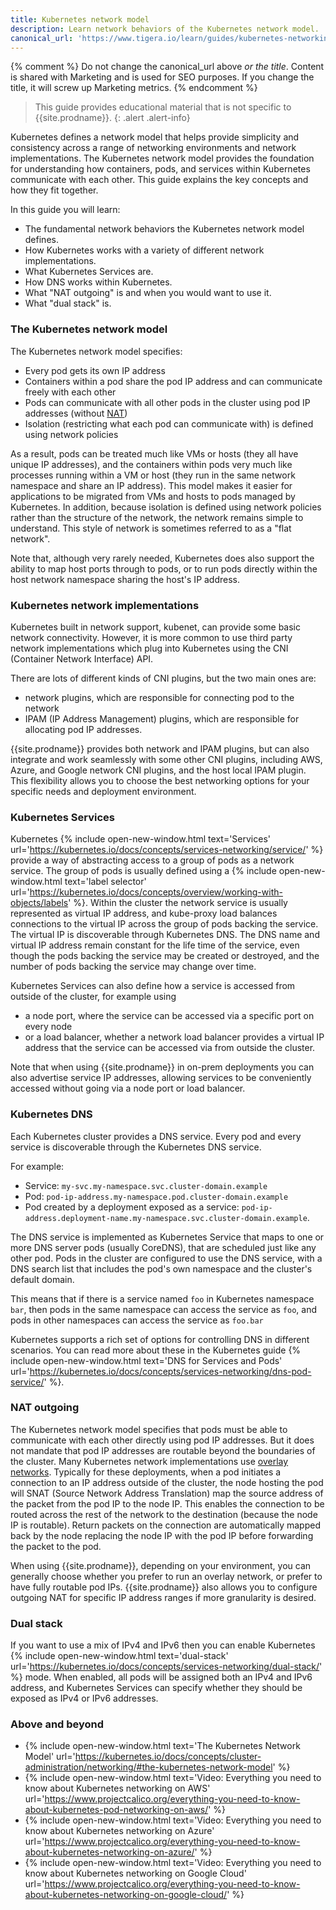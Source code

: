 ```yaml
---
title: Kubernetes network model
description: Learn network behaviors of the Kubernetes network model.
canonical_url: 'https://www.tigera.io/learn/guides/kubernetes-networking/'
---
```


{% comment %}
Do not change the canonical_url above *or the title*. Content is shared with Marketing and is used for SEO purposes. If you change the title, it will screw up Marketing metrics. 
{% endcomment %}

> <span class="glyphicon glyphicon-info-sign"></span> This guide provides educational material that is not specific to {{site.prodname}}.
{: .alert .alert-info}

Kubernetes defines a network model that helps provide simplicity and consistency across a range of networking
environments and network implementations. The Kubernetes network model provides the foundation for understanding how
containers, pods, and services within Kubernetes communicate with each other. This guide explains the key concepts and
how they fit together. 

In this guide you will learn:
- The fundamental network behaviors the Kubernetes network model defines.
- How Kubernetes works with a variety of different network implementations.
- What Kubernetes Services are.
- How DNS works within Kubernetes.
- What "NAT outgoing" is and when you would want to use it.
- What "dual stack" is.

### The Kubernetes network model

The Kubernetes network model specifies:
- Every pod gets its own IP address
- Containers within a pod share the pod IP address and can communicate freely with each other
- Pods can communicate with all other pods in the cluster using pod IP addresses (without
  [NAT]({{site.baseurl}}/get-started/training/about-networking))
- Isolation (restricting what each pod can communicate with) is defined using network policies

As a result, pods can be treated much like VMs or hosts (they all have unique IP addresses), and the containers within
pods very much like processes running within a VM or host (they run in the same network namespace and share an IP
address). This model makes it easier for applications to be migrated from VMs and hosts to pods managed by Kubernetes.
In addition, because isolation is defined using network policies rather than the structure of the network, the network
remains simple to understand. This style of network is sometimes referred to as a "flat network".

Note that, although very rarely needed, Kubernetes does also support the ability to map host ports through to pods, or
to run pods directly within the host network namespace sharing the host's IP address.

### Kubernetes network implementations

Kubernetes built in network support, kubenet, can provide some basic network connectivity. However, it is more common to
use third party network implementations which plug into Kubernetes using the CNI (Container Network Interface) API.

There are lots of different kinds of CNI plugins, but the two main ones are:
- network plugins, which are responsible for connecting pod to the network
- IPAM (IP Address Management) plugins, which are responsible for allocating pod IP addresses.

{{site.prodname}} provides both network and IPAM plugins, but can also integrate and work seamlessly with some other CNI
plugins, including AWS, Azure, and Google network CNI plugins, and the host local IPAM plugin. This flexibility allows
you to choose the best networking options for your specific needs and deployment environment. 

### Kubernetes Services

Kubernetes {% include open-new-window.html text='Services'
url='https://kubernetes.io/docs/concepts/services-networking/service/' %} provide a way of abstracting access to a group
of pods as a network service. The group of pods is usually defined using a {% include open-new-window.html text='label
selector' url='https://kubernetes.io/docs/concepts/overview/working-with-objects/labels' %}. Within the cluster the
network service is usually represented as virtual IP address, and kube-proxy load balances connections to the virtual IP
across the group of pods backing the service. The virtual IP is discoverable through Kubernetes DNS.  The DNS name and
virtual IP address remain constant for the life time of the service, even though the pods backing the service may be
created or destroyed, and the number of pods backing the service may change over time.

Kubernetes Services can also define how a service is accessed from outside of the cluster, for example using
- a node port, where the service can be accessed via a specific port on every node
- or a load balancer, whether a network load balancer provides a virtual IP address that the service can be accessed via
  from outside the cluster.

Note that when using {{site.prodname}} in on-prem deployments you can also advertise service IP
addresses, allowing services to be conveniently accessed without
going via a node port or load balancer.

### Kubernetes DNS

Each Kubernetes cluster provides a DNS service. Every pod and every service is discoverable through the Kubernetes DNS
service.

For example:
- Service: `my-svc.my-namespace.svc.cluster-domain.example`
- Pod: `pod-ip-address.my-namespace.pod.cluster-domain.example`
- Pod created by a deployment exposed as a service:
  `pod-ip-address.deployment-name.my-namespace.svc.cluster-domain.example`.

The DNS service is implemented as Kubernetes Service that maps to one or more DNS server pods (usually CoreDNS), that
are scheduled just like any other pod. Pods in the cluster are configured to use the DNS service, with a DNS search list
that includes the pod's own namespace and the cluster's default domain.

This means that if there is a service named `foo` in Kubernetes namespace `bar`, then pods in the same namespace can
access the service as `foo`, and pods in other namespaces can access the service as `foo.bar`

Kubernetes supports a rich set of options for controlling DNS in different scenarios. You can read more about these in
the Kubernetes guide {% include open-new-window.html text='DNS for Services and Pods'
url='https://kubernetes.io/docs/concepts/services-networking/dns-pod-service/' %}.

### NAT outgoing

The Kubernetes network model specifies that pods must be able to communicate with each other directly using pod IP
addresses. But it does not mandate that pod IP addresses are routable beyond the boundaries of the cluster. Many
Kubernetes network implementations use [overlay networks]({{site.baseurl}}/get-started/training/about-networking).
Typically for these deployments, when a pod initiates a connection to an IP address outside of the cluster, the node
hosting the pod will SNAT (Source Network Address Translation) map the source address of the packet from the pod IP to
the node IP. This enables the connection to be routed across the rest of the network to the destination (because the
node IP is routable). Return packets on the connection are automatically mapped back by the node replacing the node IP
with the pod IP before forwarding the packet to the pod.

When using {{site.prodname}}, depending on your environment, you can generally choose whether you prefer to run an
overlay network, or prefer to have fully routable pod IPs. {{site.prodname}} also
allows you to configure outgoing NAT for specific IP address
ranges if more granularity is desired.

### Dual stack

If you want to use a mix of IPv4 and IPv6 then you can enable Kubernetes {% include open-new-window.html
text='dual-stack' url='https://kubernetes.io/docs/concepts/services-networking/dual-stack/' %} mode. When enabled, all
pods will be assigned both an IPv4 and IPv6 address, and Kubernetes Services can specify whether they should be exposed
as IPv4 or IPv6 addresses.

### Above and beyond

- {% include open-new-window.html text='The Kubernetes Network Model'
  url='https://kubernetes.io/docs/concepts/cluster-administration/networking/#the-kubernetes-network-model' %} 
- {% include open-new-window.html text='Video: Everything you need to know about Kubernetes networking on AWS'
  url='https://www.projectcalico.org/everything-you-need-to-know-about-kubernetes-pod-networking-on-aws/' %}
- {% include open-new-window.html text='Video: Everything you need to know about Kubernetes networking on Azure'
  url='https://www.projectcalico.org/everything-you-need-to-know-about-kubernetes-networking-on-azure/' %}
- {% include open-new-window.html text='Video: Everything you need to know about Kubernetes networking on Google Cloud'
  url='https://www.projectcalico.org/everything-you-need-to-know-about-kubernetes-networking-on-google-cloud/' %}




